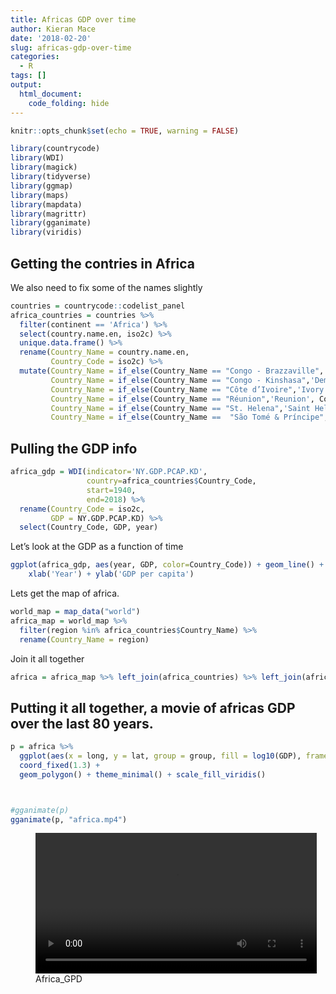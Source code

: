 ```yaml
---
title: Africas GDP over time
author: Kieran Mace
date: '2018-02-20'
slug: africas-gdp-over-time
categories:
  - R
tags: []
output:
  html_document:
    code_folding: hide
---
```


```r
knitr::opts_chunk$set(echo = TRUE, warning = FALSE)
```

```r
library(countrycode)
library(WDI)
library(magick)
library(tidyverse)
library(ggmap)
library(maps)
library(mapdata)
library(magrittr)
library(gganimate)
library(viridis)
```


## Getting the contries in Africa

We also need to fix some of the names slightly

```r
countries = countrycode::codelist_panel
africa_countries = countries %>% 
  filter(continent == 'Africa') %>% 
  select(country.name.en, iso2c) %>%
  unique.data.frame() %>%
  rename(Country_Name = country.name.en,
         Country_Code = iso2c) %>%
  mutate(Country_Name = if_else(Country_Name == "Congo - Brazzaville", 'Republic of the Congo', Country_Name),
         Country_Name = if_else(Country_Name == "Congo - Kinshasa",'Democratic Republic of the Congo', Country_Name),
         Country_Name = if_else(Country_Name == "Côte d’Ivoire",'Ivory Coast', Country_Name),
         Country_Name = if_else(Country_Name == "Réunion",'Reunion', Country_Name),
         Country_Name = if_else(Country_Name == "St. Helena",'Saint Helena', Country_Name),
         Country_Name = if_else(Country_Name ==  "São Tomé & Príncipe",'Sao Tome and Principe', Country_Name))


```

## Pulling the GDP info

```r
africa_gdp = WDI(indicator='NY.GDP.PCAP.KD', 
                 country=africa_countries$Country_Code, 
                 start=1940, 
                 end=2018) %>%
  rename(Country_Code = iso2c,
         GDP = NY.GDP.PCAP.KD) %>%
  select(Country_Code, GDP, year)

```


Let's look at the GDP as a function of time

```r
ggplot(africa_gdp, aes(year, GDP, color=Country_Code)) + geom_line() + 
    xlab('Year') + ylab('GDP per capita')
```

Lets get the map of africa.

```r
world_map = map_data("world")
africa_map = world_map %>% 
  filter(region %in% africa_countries$Country_Name) %>% 
  rename(Country_Name = region)

```

Join it all together
```r
africa = africa_map %>% left_join(africa_countries) %>% left_join(africa_gdp)
```

## Putting it all together, a movie of africas GDP over the last 80 years.

```r
p = africa %>% 
  ggplot(aes(x = long, y = lat, group = group, fill = log10(GDP), frame = year)) + 
  coord_fixed(1.3) +
  geom_polygon() + theme_minimal() + scale_fill_viridis()



#gganimate(p)
gganimate(p, "africa.mp4")

```

![Africa_GPD](africa.mp4){width=450px}